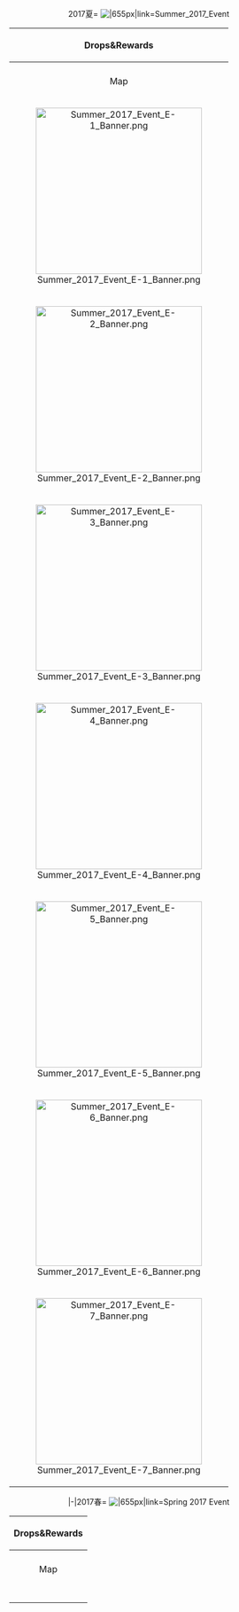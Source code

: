 <center>
<tabber>2017夏=
[[File:Summer_2017_Event_Banner.gif||655px|link=Summer_2017_Event]]

{{Progress|75}}

{| class="wikitable"
! colspan=4 style="text-align:center;" |Drops&Rewards
|-
|-
! style="text-align:center;" |Map
! style="text-align:center;" |Difficulty
! style="text-align:center;" |Notable Rewards
! style="text-align:center;" |Admiral's Reaction
|-
| style="text-align:center;" |[[File:Summer_2017_Event_E-1_Banner.png|300px]]
| style="text-align:center;" |[[File:EventMedal-Hard.png]]
| style="text-align:center;" |[[File:Kancolle_its_fucking_nothing_drop.png|200px]]
| style="text-align:center;" |[[File:Relax2-onion-head-emoticon.gif|thumb|70px]]
|-
| style="text-align:center;" |[[File:Summer_2017_Event_E-2_Banner.png|300px]]
| style="text-align:center;" |[[File:EventMedal-Normal.png]]
| style="text-align:center;" |{{ShipBattleCardKai|Ooyodo/}}{{ShipBattleCardKai|Shimakaze/}}{{ShipBattleCardKai|Hatakaze/}}
| style="text-align:center;" |[[File:Amagi.png|70px]]
|-
| style="text-align:center;" |[[File:Summer_2017_Event_E-3_Banner.png|300px]]
| style="text-align:center;" |[[File:EventMedal-Normal.png]]
| style="text-align:center;" |[[File:Kancolle_its_fucking_nothing_drop.png|200px]]
| style="text-align:center;" |No difference ez-mid rewards.[[File:Relax2-onion-head-emoticon.gif|thumb|70px]]
|-
| style="text-align:center;" |[[File:Summer_2017_Event_E-4_Banner.png|300px]]
| style="text-align:center;" |[[File:EventMedal-Easy.png]]
| style="text-align:center;" |{{ShipBattleCardKai|Richelieu/}}
| style="text-align:center;" |[[File:Amagi.png|70px]]
|-
| style="text-align:center;" |[[File:Summer_2017_Event_E-5_Banner.png|300px]]
| style="text-align:center;" |[[File:EventMedal-Easy.png]]
| style="text-align:center;" |[[File:Kancolle_its_fucking_nothing_drop.png|200px]]
| style="text-align:center;" |[[File:Relax2-onion-head-emoticon.gif|thumb|70px]]
|-
| style="text-align:center;" |[[File:Summer_2017_Event_E-6_Banner.png|300px]]
| style="text-align:center;" |[[File:EventMedal-Easy.png]]
| style="text-align:center;" |[[File:Kancolle_its_fucking_nothing_drop.png|200px]]
| style="text-align:center;" |[[File:Amagi.png|70px]]
|-
| style="text-align:center;" |[[File:Summer_2017_Event_E-7_Banner.png|300px]]
| style="text-align:center;" |[[File:EventMedal-Easy.png]]
| style="text-align:center;" |{{ShipBattleCardKai|Ark_Royal/}}
| style="text-align:center;" |[[File:Amagi.png|70px]]
|}

|-|2017春=
[[File:Spring_2017_Event_Banner.gif||655px|link=Spring 2017 Event]]

{{Progress|20}}

{| class="wikitable"
! colspan=4 style="text-align:center;" |Drops&Rewards
|-
|-
! style="text-align:center;" |Map
! style="text-align:center;" |Difficulty
! style="text-align:center;" |Notable Rewards
! style="text-align:center;" |Admiral's Reaction
|-
| style="text-align:center;" |
| style="text-align:center;" |
| style="text-align:center;" |
| style="text-align:center;" |
|-
| style="text-align:center;" |
| style="text-align:center;" |
| style="text-align:center;" |
| style="text-align:center;" |
|-
| style="text-align:center;" |
| style="text-align:center;" |
| style="text-align:center;" |
| style="text-align:center;" |
|-
| style="text-align:center;" |
| style="text-align:center;" |
| style="text-align:center;" |
| style="text-align:center;" |

|-
| style="text-align:center;" |
| style="text-align:center;" |
| style="text-align:center;" |
| style="text-align:center;" |
|}

</tabber>
</center>